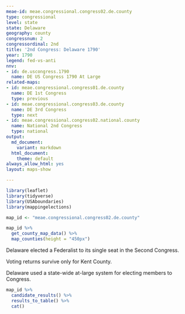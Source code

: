 ```yaml
---
meae-id: meae.congressional.congress02.de.county
type: congressional
level: state
state: Delaware
geography: county
congressnum: 2
congressordinal: 2nd
title: '2nd Congress: Delaware 1790'
year: 1790
legend: fed-vs-anti
nnv:
- id: de.uscongress.1790
  name: DE US Congress 1790 At Large
related-maps:
- id: meae.congressional.congress01.de.county
  name: DE 1st Congress
  type: previous
- id: meae.congressional.congress03.de.county
  name: DE 3rd Congress
  type: next
- id: meae.congressional.congress02.national.county
  name: National 2nd Congress
  type: national
output:
  md_document:
    variant: markdown
  html_document:
    theme: default
always_allow_html: yes
layout: maps-show

---
```


```r
library(leaflet)
library(tidyverse)
library(USAboundaries)
library(mappingelections)

map_id <- "meae.congressional.congress02.de.county"
```

<div class="map">

```r
map_id %>%
  get_county_map_data() %>%
  map_counties(height = "450px")
```

</div>

Delaware elected a Federalist to its single seat in the Second Congress.

Voting returns survive only for Kent County. 

Delaware used a state-wide at-large system for electing members to Congress.

<div class="results-table">

```r
map_id %>%
  candidate_results() %>%
  results_to_table() %>%
  cat()
```

</div>
